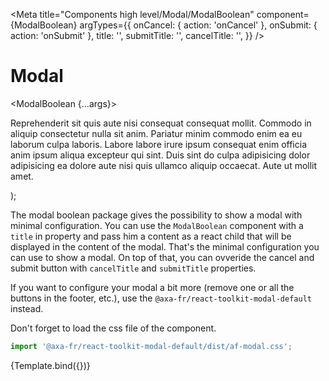 
<Meta
  title="Components high level/Modal/ModalBoolean"
  component={ModalBoolean}
  argTypes={{
    onCancel: { action: 'onCancel' },
    onSubmit: { action: 'onSubmit' },
    title: '',
    submitTitle: '',
    cancelTitle: '',
  }}
/>

# Modal

  <ModalBoolean {...args}>
    <p>
      Reprehenderit sit quis aute nisi consequat consequat mollit. Commodo in
      aliquip consectetur nulla sit anim. Pariatur minim commodo enim ea eu
      laborum culpa laboris. Labore labore irure ipsum consequat enim officia
      anim ipsum aliqua excepteur qui sint. Duis sint do culpa adipisicing dolor
      adipisicing ea dolore aute nisi quis ullamco aliquip occaecat. Aute ut
      mollit amet.
    </p>
  </ModalBoolean>
);

The modal boolean package gives the possibility to show a modal with minimal configuration. You can use the `ModalBoolean` component with a `title` in property and pass him a content as a react child that will be displayed in the content of the modal. That's the minimal configuration you can use to show a modal.
On top of that, you can ovveride the cancel and submit button with `cancelTitle` and `submitTitle` properties.

If you want to configure your modal a bit more (remove one or all the buttons in the footer, etc.), use the `@axa-fr/react-toolkit-modal-default` instead.

Don't forget to load the css file of the component.

```javascript
import '@axa-fr/react-toolkit-modal-default/dist/af-modal.css';
```

<Canvas>
  <Story
    name="Default"
    args={{
      isOpen: false,
      title: 'Titre de la modale',
      submitTitle: 'Valider',
      cancelTitle: 'Annuler',
    }}>
    {Template.bind({})}
  </Story>
</Canvas>

<ArgsTable story="Default" />

